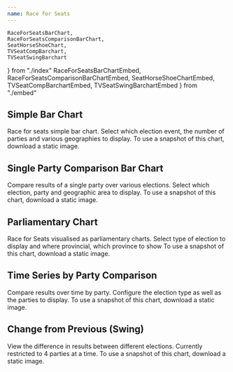 ```yaml
---
name: Race for Seats
---
```


    RaceForSeatsBarChart,
    RaceForSeatsComparisonBarChart,
    SeatHorseShoeChart,
    TVSeatCompBarchart,
    TVSeatSwingBarchart
} from "./index"
    RaceForSeatsBarChartEmbed,
    RaceForSeatsComparisonBarChartEmbed,
    SeatHorseShoeChartEmbed,
    TVSeatCompBarchartEmbed,
    TVSeatSwingBarchartEmbed
} from "./embed"

## Simple Bar Chart

Race for seats simple bar chart. Select which election event, the number of parties and various geographies to display. To use a snapshot of this chart, download a static image.

<Playground>
    <RaceForSeatsBarChart/>
    <RaceForSeatsBarChartEmbed />
</Playground>

## Single Party Comparison Bar Chart

Compare results of a single party over various elections. Select which election, party and geographic area to display. To use a snapshot of this chart, download a static image.

<Playground>
    <RaceForSeatsComparisonBarChart/>
    <RaceForSeatsComparisonBarChartEmbed />
</Playground>

## Parliamentary Chart

Race for Seats visualised as parliamentary charts. Select type of election to display and where provincial, which province to show To use a snapshot of this chart, download a static image.

<Playground>
    <SeatHorseShoeChart/>
    <SeatHorseShoeChartEmbed />
</Playground>

## Time Series by Party Comparison

Compare results over time by party. Configure the election type as well as the parties to display. To use a snapshot of this chart, download a static image.

<Playground>
    <TVSeatCompBarchart/>
    <TVSeatCompBarchartEmbed />
</Playground>

## Change from Previous (Swing)

View the difference in results between different elections. Currently restricted to 4 parties at a time. To use a snapshot of this chart, download a static image.

<Playground>
    <TVSeatSwingBarchart/>
    <TVSeatSwingBarchartEmbed />
</Playground>
